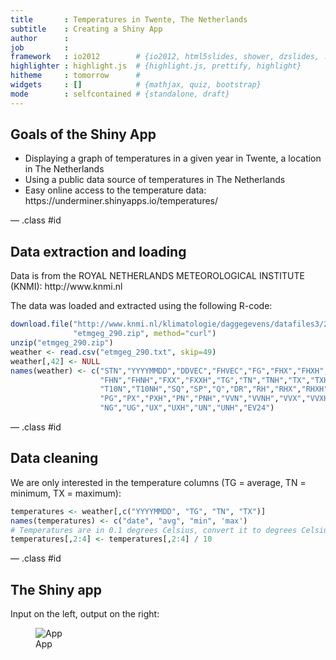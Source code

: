 ```yaml
---
title       : Temperatures in Twente, The Netherlands
subtitle    : Creating a Shiny App
author      : 
job         : 
framework   : io2012        # {io2012, html5slides, shower, dzslides, ...}
highlighter : highlight.js  # {highlight.js, prettify, highlight}
hitheme     : tomorrow      # 
widgets     : []            # {mathjax, quiz, bootstrap}
mode        : selfcontained # {standalone, draft}
---
```


## Goals of the Shiny App

- Displaying a graph of temperatures in a given year in Twente, a location in The Netherlands
- Using a public data source of temperatures in The Netherlands
- Easy online access to the temperature data: https://underminer.shinyapps.io/temperatures/

--- .class #id 

## Data extraction and loading

Data is from the ROYAL NETHERLANDS METEOROLOGICAL INSTITUTE (KNMI): http://www.knmi.nl

The data was loaded and extracted using the following R-code:

```r
download.file("http://www.knmi.nl/klimatologie/daggegevens/datafiles3/290/etmgeg_290.zip", 
              "etmgeg_290.zip", method="curl")
unzip("etmgeg_290.zip")
weather <- read.csv("etmgeg_290.txt", skip=49)
weather[,42] <- NULL
names(weather) <- c("STN","YYYYMMDD","DDVEC","FHVEC","FG","FHX","FHXH",
                    "FHN","FHNH","FXX","FXXH","TG","TN","TNH","TX","TXH",
                    "T10N","T10NH","SQ","SP","Q","DR","RH","RHX","RHXH",
                    "PG","PX","PXH","PN","PNH","VVN","VVNH","VVX","VVXH",
                    "NG","UG","UX","UXH","UN","UNH","EV24")
```

--- .class #id 

## Data cleaning

We are only interested in the temperature columns (TG = average, TN = minimum, TX = maximum):

```r
temperatures <- weather[,c("YYYYMMDD", "TG", "TN", "TX")]
names(temperatures) <- c("date", "avg", "min", 'max')
# Temperatures are in 0.1 degrees Celsius, convert it to degrees Celsius
temperatures[,2:4] <- temperatures[,2:4] / 10
```

--- .class #id 

## The Shiny app

Input on the left, output on the right:

<!-- Limit image width and height -->
<style type="text/css">
img {     
  max-height: 500px;     
  max-width: 964px; 
}
</style>
![App](assets/img/screenshot.png)
